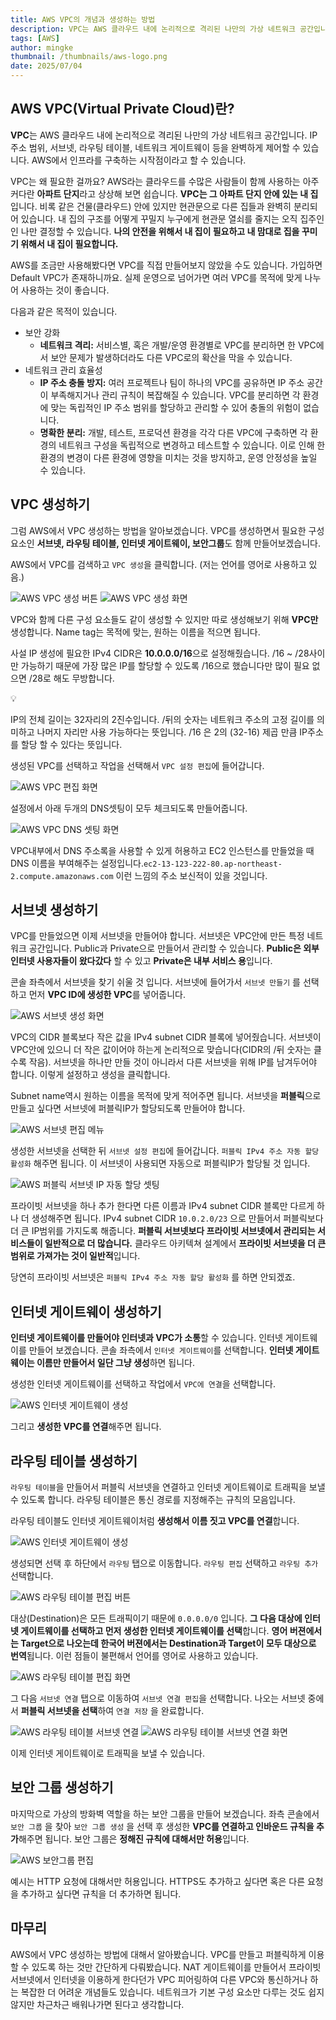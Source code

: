 ```yaml
---
title: AWS VPC의 개념과 생성하는 방법
description: VPC는 AWS 클라우드 내에 논리적으로 격리된 나만의 가상 네트워크 공간입니다. IP 주소 범위, 서브넷, 라우팅 테이블, 네트워크 게이트웨이 등을 완벽하게 제어할 수 있습니다. AWS에서 인프라를 구축하는 시작점이라고 할 수 있습니다.
tags: [AWS]
author: mingke
thumbnail: /thumbnails/aws-logo.png
date: 2025/07/04
---
```


## AWS VPC(Virtual Private Cloud)란?

**VPC**는 AWS 클라우드 내에 논리적으로 격리된 나만의 가상 네트워크 공간입니다. IP 주소 범위, 서브넷, 라우팅 테이블, 네트워크 게이트웨이 등을 완벽하게 제어할 수 있습니다. AWS에서 인프라를 구축하는 시작점이라고 할 수 있습니다.

VPC는 왜 필요한 걸까요? AWS라는 클라우드를 수많은 사람들이 함께 사용하는 아주 커다란 **아파트 단지**라고 상상해 보면 쉽습니다. **VPC는 그 아파트 단지 안에 있는 내 집**입니다. 비록 같은 건물(클라우드) 안에 있지만 현관문으로 다른 집들과 완벽히 분리되어 있습니다. 내 집의 구조를 어떻게 꾸밀지 누구에게 현관문 열쇠를 줄지는 오직 집주인인 나만 결정할 수 있습니다. **나의 안전을 위해서 내 집이 필요하고 내 맘대로 집을 꾸미기 위해서 내 집이 필요합니다.**

AWS를 조금만 사용해봤다면 VPC를 직접 만들어보지 않았을 수도 있습니다. 가입하면 Default VPC가 존재하니까요. 실제 운영으로 넘어가면 여러 VPC를 목적에 맞게 나누어 사용하는 것이 좋습니다.

다음과 같은 목적이 있습니다.

- 보안 강화
  - **네트워크 격리:** 서비스별, 혹은 개발/운영 환경별로 VPC를 분리하면 한 VPC에서 보안 문제가 발생하더라도 다른 VPC로의 확산을 막을 수 있습니다.
- 네트워크 관리 효율성
  - **IP 주소 충돌 방지:** 여러 프로젝트나 팀이 하나의 VPC를 공유하면 IP 주소 공간이 부족해지거나 관리 규칙이 복잡해질 수 있습니다. VPC를 분리하면 각 환경에 맞는 독립적인 IP 주소 범위를 할당하고 관리할 수 있어 충돌의 위험이 없습니다.
  - **명확한 분리:** 개발, 테스트, 프로덕션 환경을 각각 다른 VPC에 구축하면 각 환경의 네트워크 구성을 독립적으로 변경하고 테스트할 수 있습니다. 이로 인해 한 환경의 변경이 다른 환경에 영향을 미치는 것을 방지하고, 운영 안정성을 높일 수 있습니다.

## VPC 생성하기

그럼 AWS에서 VPC 생성하는 방법을 알아보겠습니다. VPC를 생성하면서 필요한 구성 요소인 **서브넷, 라우팅 테이블, 인터넷 게이트웨이, 보안그룹**도 함께 만들어보겠습니다.

AWS에서 VPC를 검색하고 `VPC 생성`을 클릭합니다. (저는 언어를 영어로 사용하고 있음.)

<Image src="/aws-vpc-creation/01.png" alt="AWS VPC 생성 버튼" />

<Image src="/aws-vpc-creation/02.png" alt="AWS VPC 생성 화면" />

VPC와 함께 다른 구성 요소들도 같이 생성할 수 있지만 따로 생성해보기 위해 **VPC만** 생성합니다. Name tag는 목적에 맞는, 원하는 이름을 적으면 됩니다.

사설 IP 생성에 필요한 IPv4 CIDR은 **10.0.0.0/16**으로 설정해줬습니다. /16 ~ /28사이만 가능하기 때문에 가장 많은 IP를 할당할 수 있도록 /16으로 했습니다만 많이 필요 없으면 /28로 해도 무방합니다.

<aside>
💡

IP의 전체 길이는 32자리의 2진수입니다. /뒤의 숫자는 네트워크 주소의 고정 길이를 의미하고 나머지 자리만 사용 가능하다는 뜻입니다. /16 은 2의 (32-16) 제곱 만큼 IP주소를 할당 할 수 있다는 뜻입니다.

</aside>

생성된 VPC를 선택하고 작업을 선택해서 `VPC 설정 편집`에 들어갑니다.

<Image src="/aws-vpc-creation/03.png" alt="AWS VPC 편집 화면" fullWidth={false} />

설정에서 아래 두개의 DNS셋팅이 모두 체크되도록 만들어줍니다.

<Image src="/aws-vpc-creation/04.png" alt="AWS VPC DNS 셋팅 화면" />

VPC내부에서 DNS 주소록을 사용할 수 있게 허용하고 EC2 인스턴스를 만들었을 때 DNS 이름을 부여해주는 설정입니다.`ec2-13-123-222-80.ap-northeast-2.compute.amazonaws.com` 이런 느낌의 주소 보신적이 있을 것입니다.

## 서브넷 생성하기

VPC를 만들었으면 이제 서브넷을 만들어야 합니다. 서브넷은 VPC안에 만든 특정 네트워크 공간입니다. Public과 Private으로 만들어서 관리할 수 있습니다. **Public은 외부 인터넷 사용자들이 왔다갔다** 할 수 있고 **Private은 내부 서비스 용**입니다.

콘솔 좌측에서 서브넷을 찾기 쉬울 것 입니다. 서브넷에 들어가서 `서브넷 만들기` 를 선택하고 먼저 **VPC ID에 생성한 VPC**를 넣어줍니다.

<Image src="/aws-vpc-creation/05.png" alt="AWS 서브넷 생성 화면" />

VPC의 CIDR 블록보다 작은 값을 IPv4 subnet CIDR 블록에 넣어줬습니다. 서브넷이 VPC안에 있으니 더 작은 값이어야 하는게 논리적으로 맞습니다(CIDR의 /뒤 숫자는 클수록 작음). 서브넷을 하나만 만들 것이 아니라서 다른 서브넷을 위해 IP를 남겨두어야 합니다. 이렇게 설정하고 생성을 클릭합니다.

Subnet name역시 원하는 이름을 목적에 맞게 적어주면 됩니다. 서브넷을 **퍼블릭**으로 만들고 싶다면 서브넷에 퍼블릭IP가 할당되도록 만들어야 합니다.

<Image src="/aws-vpc-creation/06.png" alt="AWS 서브넷 편집 메뉴" fullWidth={false} />

생성한 서브넷을 선택한 뒤 `서브넷 설정 편집`에 들어갑니다. `퍼블릭 IPv4 주소 자동 할당 활성화` 해주면 됩니다. 이 서브넷이 사용되면 자동으로 퍼블릭IP가 할당될 것 입니다.

<Image src="/aws-vpc-creation/07.png" alt="AWS 퍼블릭 서브넷 IP 자동 할당 셋팅" />

프라이빗 서브넷을 하나 추가 한다면 다른 이름과 IPv4 subnet CIDR 블록만 다르게 하나 더 생성해주면 됩니다. IPv4 subnet CIDR `10.0.2.0/23` 으로 만들어서 퍼블릭보다 더 큰 IP범위를 가지도록 해줍니다. **퍼블릭 서브넷보다 프라이빗 서브넷에서 관리되는 서비스들이 일반적으로 더 많습니다.** 클라우드 아키텍쳐 설계에서 **프라이빗 서브넷을 더 큰 범위로 가져가는 것이 일반적**입니다.

당연히 프라이빗 서브넷은 `퍼블릭 IPv4 주소 자동 할당 활성화` 를 하면 안되겠죠.

## 인터넷 게이트웨이 생성하기

**인터넷 게이트웨이를 만들어야 인터넷과 VPC가 소통**할 수 있습니다. 인터넷 게이트웨이를 만들어 보겠습니다. 콘솔 좌측에서 `인터넷 게이트웨이`를 선택합니다. **인터넷 게이트웨이는 이름만 만들어서 일단 그냥 생성**하면 됩니다.

생성한 인터넷 게이트웨이를 선택하고 작업에서 `VPC에 연결`을 선택합니다.

<Image src="/aws-vpc-creation/08.png" alt="AWS 인터넷 게이트웨이 생성" />

그리고 **생성한 VPC를 연결**해주면 됩니다.

## 라우팅 테이블 생성하기

`라우팅 테이블`을 만들어서 퍼블릭 서브넷을 연결하고 인터넷 게이트웨이로 트래픽을 보낼 수 있도록 합니다. 라우팅 테이블은 통신 경로를 지정해주는 규칙의 모음입니다.

라우팅 테이블도 인터넷 게이트웨이처럼 **생성해서 이름 짓고 VPC를 연결**합니다.

<Image src="/aws-vpc-creation/09.png" alt="AWS 인터넷 게이트웨이 생성" />

생성되면 선택 후 하단에서 `라우팅` 탭으로 이동합니다. `라우팅 편집` 선택하고 `라우팅 추가` 선택합니다.

<Image src="/aws-vpc-creation/10.png" alt="AWS 라우팅 테이블 편집 버튼" />

대상(Destination)은 모든 트래픽이기 때문에 `0.0.0.0/0` 입니다. **그 다음 대상에 인터넷 게이트웨이를 선택하고 먼저 생성한 인터넷 게이트웨이를 선택**합니다. **영어 버젼에서는 Target으로 나오는데 한국어 버젼에서는 Destination과 Target이 모두 대상으로 번역**됩니다. 이런 점들이 불편해서 언어를 영어로 사용하고 있습니다.

<Image src="/aws-vpc-creation/11.png" alt="AWS 라우팅 테이블 편집 화면" />

그 다음 `서브넷 연결` 탭으로 이동하여 `서브넷 연결 편집`을 선택합니다. 나오는 서브넷 중에서 **퍼블릭 서브넷을 선택**하여 `연결 저장` 을 완료합니다.

<Image src="/aws-vpc-creation/12.png" alt="AWS 라우팅 테이블 서브넷 연결" />

<Image src="/aws-vpc-creation/13.png" alt="AWS 라우팅 테이블 서브넷 연결 화면" />

이제 인터넷 게이트웨이로 트래픽을 보낼 수 있습니다.

## 보안 그룹 생성하기

마지막으로 가상의 방화벽 역할을 하는 보안 그룹을 만들어 보겠습니다. 좌측 콘솔에서 `보안 그룹` 을 찾아 `보안 그룹 생성` 을 선택 후 생성한 **VPC를 연결하고 인바운드 규칙을 추가**해주면 됩니다. 보안 그룹은 **정해진 규칙에 대해서만 허용**입니다.

<Image src="/aws-vpc-creation/14.png" alt="AWS 보안그룹 편집" />

예시는 HTTP 요청에 대해서만 허용입니다. HTTPS도 추가하고 싶다면 혹은 다른 요청을 추가하고 싶다면 규칙을 더 추가하면 됩니다.

## 마무리

AWS에서 VPC 생성하는 방법에 대해서 알아봤습니다. VPC를 만들고 퍼블릭하게 이용할 수 있도록 하는 것만 간단하게 다뤄봤습니다. NAT 게이트웨이를 만들어서 프라이빗 서브넷에서 인터넷을 이용하게 한다던가 VPC 피어링하여 다른 VPC와 통신하거나 하는 복잡한 더 어려운 개념들도 있습니다. 네트워크가 기본 구성 요소만 다루는 것도 쉽지 않지만 차근차근 배워나가면 된다고 생각합니다.
